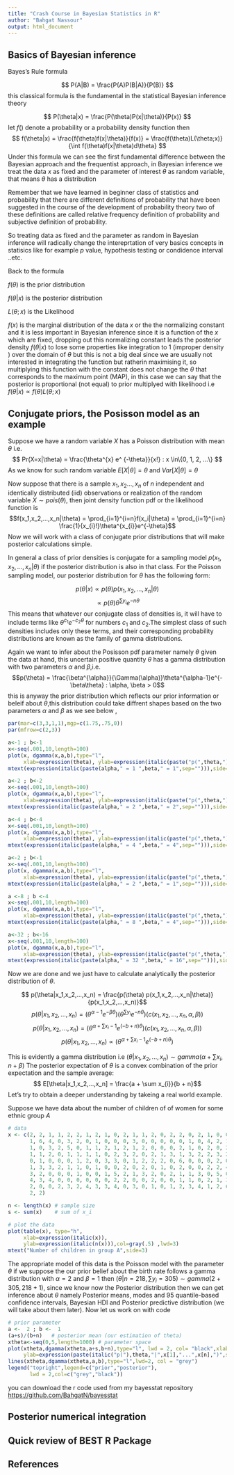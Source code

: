 ```yaml
---
title: "Crash Course in Bayesian Statistics in R"
author: "Bahgat Nassour"
output: html_document
---
```


## Basics of Bayesian inference 

Bayes's Rule formula 

$$ P(A|B) = \frac{P(A)P(B|A)}{P(B)} $$
this classical formula is the fundamental in the statistical Bayesian inference theory

$$ P(\theta|x) = \frac{P(\theta)P(x|\theta)}{P(x)} $$
let $f ()$ denote a probability or a probability density function then 
$$ f(\theta|x) = \frac{f(\theta)f(x|\theta)}{f(x)} =  \frac{f(\theta)L(\theta;x)}{\int f(\theta)f(x|\theta)d\theta} $$
\newline
Under this formula we can see the first fundamental difference between the Bayesian approach and the frequentist approach, in Bayesian inference we treat the data $x$ as fixed and the parameter of interest $\theta$ as random variable, that means $\theta$ has a distribution

\newline
Remember that we have learned in beginner class of statistics and probability that there are different definitions of probability that have been suggested in the course of the development of probability theory two of these definitions are called relative frequency definition of probability and subjective definition of probability.

\newline
So treating data as fixed and the parameter as random in Bayesian inference will radically change the intereprtation of very basics concepts in statisics like for example $p$ value, hypothesis testing or condidence interval ..etc.  

\newline
Back to the formula

\newline
$f(\theta)$ is the prior distribution 

\newline
$f(\theta|x)$ is the posterior distribution  

\newline
$L(\theta;x)$ is the Likelihood 

\newline
$f(x)$ is the marginal distribution of the data $x$ or the the normalizing constant and it is less important in Bayesian inference since it is a function of the $x$ which are fixed, dropping out this  normalizing constant leads the posterior density $f(\theta|x)$ to lose some properties like integration to 1 (improper density ) over the domain of $\theta$ but this is not a big deal since we are usually not interested in integrating the function but ratherin maximising it, so multiplying this function with the constant does not change the $\theta$ that corresponds to the maximum point (MAP), in this case we can say that the posterior is proportional (not equal) to prior multiplyed with likelihood i.e $f(\theta|x) \propto f(\theta) L(\theta;x)$

## Conjugate priors, the Posisson model as an example
Suppose we have a random variable $X$ has a Poisson distribution with mean $\theta$ i.e. 
$$ Pr(X=x|\theta) = \frac{\theta^{x} e^ {-\theta}}{x!} : x \in\{0, 1, 2, ...\} $$
As we know for such random variable $E[X|\theta] = \theta$ and $Var[X|\theta] = \theta$

\newline
Now suppose that there is a sample $x_{1},x_{2} . . . , x_{n}$ of $n$ independent and identically distributed (iid) observations or realization of the random variable $X \sim pois(\theta)$, then joint density function pdf or the likelihood function is 
$$f(x_1,x_2,...,x_n|\theta) = \prod_{i=1}^{i=n}f(x_i|\theta) =  \prod_{i=1}^{i=n} \frac{1}{x_{i}!}\theta^{x_{i}}e^{-\theta}$$
\newline 
Now we will work with a class of conjugate prior distributions that will
make posterior calculations simple.

\newline 

In general a class of prior densities is conjugate for a sampling model $p(x_1,x_2,...,x_n|\theta)$ if the posterior distribution is also in that class. For the Poisson sampling model, our posterior distribution for $\theta$ has the following form:

$$p(\theta|x) \propto p(\theta) p(x_1,x_2,...,x_n|\theta)$$
$$\propto p(\theta)\theta^{\sum y_{i}}e^{-n\theta}$$
This means that whatever our conjugate class of densities is, it will have
to include terms like $\theta^{c_{1}}e^{-c_{2}\theta}$ for numbers $c_{1}$ and $c_{2}$.The simplest class of such densities includes only these terms, and their corresponding probability
distributions are known as the family of gamma distributions.

\newline
Again we want to infer about the Posisson pdf parameter namely $\theta$ given the data at hand, this uncertain positive quantity $\theta$ has a gamma distribution with two parameters $\alpha$ and $\beta$,i.e.
$$p(\theta) = \frac{\beta^{\alpha}}{\Gamma(\alpha)}\theta^{\alpha-1}e^{-\beta\theta} : \alpha, \beta > 0$$
this is anyway the prior distribution which reflects our prior information or beleif about $\theta$,this distribution could take diffrent shapes based on the two parameters $\alpha$ and $\beta$ as we see below ,

\newline
```r
par(mar=c(3,3,1,1),mgp=c(1.75,.75,0))
par(mfrow=c(2,3))

a<-1 ; b<-1
x<-seq(.001,10,length=100)
plot(x, dgamma(x,a,b),type="l",
     xlab=expression(theta), ylab=expression(italic(paste("p(",theta,")",sep=""))))
mtext(expression(italic(paste(alpha," = 1 ",beta," = 1",sep=""))),side=3,line=.12,cex=.8)

a<-2 ; b<-2
x<-seq(.001,10,length=100)
plot(x, dgamma(x,a,b),type="l",
     xlab=expression(theta), ylab=expression(italic(paste("p(",theta,")",sep=""))))
mtext(expression(italic(paste(alpha," = 2 ",beta," = 2",sep=""))),side=3,line=.12,cex=.8)

a<-4 ; b<-4
x<-seq(.001,10,length=100)
plot(x, dgamma(x,a,b),type="l",
     xlab=expression(theta), ylab=expression(italic(paste("p(",theta,")",sep=""))))
mtext(expression(italic(paste(alpha," = 4 ",beta," = 4",sep=""))),side=3,line=.12,cex=.8)

a<-2 ; b<-1
x<-seq(.001,10,length=100)
plot(x, dgamma(x,a,b),type="l",
     xlab=expression(theta), ylab=expression(italic(paste("p(",theta,")",sep=""))))
mtext(expression(italic(paste(alpha," = 2 ",beta," = 1",sep=""))),side=3,line=.12,cex=.8)

a <-8 ; b <-4
x<-seq(.001,10,length=100)
plot(x, dgamma(x,a,b),type="l",
     xlab=expression(theta), ylab=expression(italic(paste("p(",theta,")",sep=""))))
mtext(expression(italic(paste(alpha," = 8 ",beta," = 4",sep=""))),side=3,line=.12,cex=.8)

a<-32 ; b<-16
x<-seq(.001,10,length=100)
plot(x, dgamma(x,a,b),type="l",
     xlab=expression(theta), ylab=expression(italic(paste("p(",theta,")",sep=""))))
mtext(expression(italic(paste(alpha," = 32 ",beta," = 16",sep=""))),side=3,line=.12,cex=.8)
```

\newline 
Now we are done and we just have to calculate analytically the posterior distribution of $\theta$.

$$  p(\theta|x_1,x_2,...,x_n) = \frac{p(\theta) p(x_1,x_2,...,x_n|\theta)}{p(x_1,x_2,...,x_n)}$$
$$ p(\theta|x_1,x_2,...,x_n)  = (\theta^{\alpha-1}e^{-\beta\theta})(\theta^{\sum y_{i}}e^{-n\theta})(c(x_1,x_2,...,x_n,\alpha, \beta))$$
$$ p(\theta|x_1,x_2,...,x_n)  = (\theta^{\alpha + \sum x_{i} - 1}e^{(-b+n)\theta}) (c(x_1,x_2,...,x_n,\alpha, \beta))$$
$$ p(\theta|x_1,x_2,...,x_n) \propto (\theta^{\alpha + \sum x_{i} - 1}e^{(-b+n)\theta}) $$

This is evidently a gamma distribution i.e $(\theta|x_1,x_2,...,x_n) \sim gamma(\alpha + \sum x_{i}, n + \beta )$
The posterior expectation of $\theta$ is a convex combination of the prior expectation and the sample average:
$$ E[\theta|x_1,x_2,...,x_n] = \frac{a + \sum x_{i}}{b + n}$$
Let’s try to obtain a deeper understanding by takeing a real world example.

\newline 
Suppose we have data about the number of children of of women for some ethnic group $A$
```r
# data 
x <- c(2, 2, 1, 1, 2, 2, 1, 2, 1, 0, 2, 1, 1, 2, 0, 2, 2, 0, 2, 1, 0, 0, 3, 6, 
       1, 6, 4, 0, 3, 2, 0, 1, 0, 0, 0, 3, 0, 0, 0, 0, 0, 1, 0, 4, 2, 1, 0, 0, 
       1, 0, 3, 2, 5, 0, 1, 1, 2, 1, 2, 1, 2, 0, 0, 0, 2, 1, 0, 2, 0, 2, 4, 1, 
       1, 1, 2, 0, 1, 1, 1, 1, 0, 2, 3, 2, 0, 2, 1, 3, 1, 3, 2, 2, 3, 2, 0, 0, 
       0, 1, 0, 0, 0, 1, 2, 0, 3, 3, 0, 1, 2, 2, 2, 0, 6, 0, 0, 0, 2, 0, 1, 1, 
       1, 3, 3, 2, 1, 1, 0, 1, 0, 0, 2, 0, 2, 0, 1, 0, 2, 0, 0, 2, 2, 4, 1, 2, 
       3, 2, 0, 0, 0, 1, 0, 0, 1, 5, 2, 1, 3, 2, 0, 2, 1, 1, 3, 0, 5, 0, 0, 2, 
       4, 3, 4, 0, 0, 0, 0, 0, 0, 2, 2, 0, 0, 2, 0, 0, 1, 1, 0, 2, 1, 3, 3, 2, 
       2, 0, 0, 2, 3, 2, 4, 3, 3, 4, 0, 3, 0, 1, 0, 1, 2, 3, 4, 1, 2, 6, 2, 1, 
       2, 2)

n <- length(x) # sample size 
s <- sum(x)    # sum of x_i

# plot the data 
plot(table(x), type="h",
     xlab=expression(italic(x)),
     ylab=expression(italic(n(x))),col=gray(.5) ,lwd=3)
mtext("Number of children in group A",side=3)

```

The appropriate model of this data is the Poisson model with  the parameter $\theta$ if we suppose the our prior belief about the birth rate follows a gamma distribution with $\alpha = 2$ and $\beta = 1$ then $(\theta|n = 218, \sum y_{i} = 305) \sim gamma (2 + 305, 218 + 1 )$, since we know now the Posterior distribution then we can get inference about $\theta$ namely Posterior means, modes and $95%$ quantile-based confidence intervals, Bayesian HDI and Posterior predictive  distribution (we will take about them later). Now let us work on with code 

```r
# prior parameter
a <-  2 ; b <-  1
(a+s)/(b+n)   # posterior mean (our estimation of theta)
xtheta<-seq(0,5,length=1000) # parameter space
plot(xtheta,dgamma(xtheta,a+s,b+n),type="l", lwd = 2, col= "black",xlab=expression(theta),
     ylab=expression(paste(italic("p("),theta,"|",x[1],"...",x[n],")",sep="")))
lines(xtheta,dgamma(xtheta,a,b),type="l",lwd=2, col = "grey")
legend("topright",legend=c("prior","posterior"),
       lwd = 2,col=c("grey","black"))
```

you can download the r code used  from my bayesstat repository <https://github.com/BahgatN/bayesstat>

## Posterior numerical integration 

## Quick review of BEST R Package

## References
